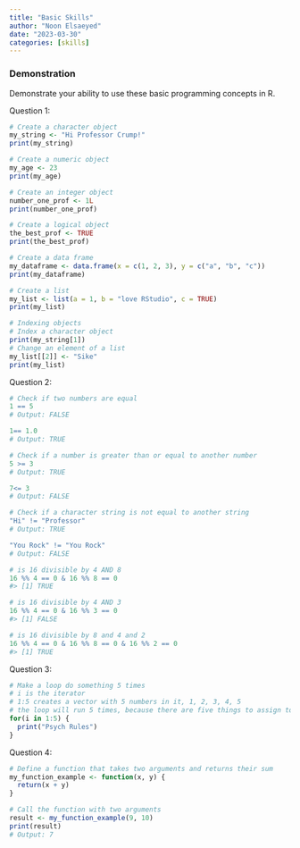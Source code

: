 ```yaml
---
title: "Basic Skills"
author: "Noon Elsaeyed"
date: "2023-03-30"
categories: [skills]
---
```


### Demonstration

Demonstrate your ability to use these basic programming concepts in R.

Question 1:

```r
# Create a character object
my_string <- "Hi Professor Crump!"
print(my_string)

# Create a numeric object
my_age <- 23
print(my_age)

# Create an integer object
number_one_prof <- 1L
print(number_one_prof)

# Create a logical object
the_best_prof <- TRUE
print(the_best_prof)

# Create a data frame
my_dataframe <- data.frame(x = c(1, 2, 3), y = c("a", "b", "c"))
print(my_dataframe)

# Create a list
my_list <- list(a = 1, b = "love RStudio", c = TRUE)
print(my_list)

# Indexing objects
# Index a character object
print(my_string[1])
# Change an element of a list
my_list[[2]] <- "Sike"
print(my_list)


```
Question 2:

```r
# Check if two numbers are equal
1 == 5
# Output: FALSE

1== 1.0
# Output: TRUE

# Check if a number is greater than or equal to another number
5 >= 3
# Output: TRUE

7<= 3
# Output: FALSE

# Check if a character string is not equal to another string
"Hi" != "Professor"
# Output: TRUE

"You Rock" != "You Rock"
# Output: FALSE

# is 16 divisible by 4 AND 8
16 %% 4 == 0 & 16 %% 8 == 0
#> [1] TRUE

# is 16 divisible by 4 AND 3
16 %% 4 == 0 & 16 %% 3 == 0
#> [1] FALSE

# is 16 divisible by 8 and 4 and 2
16 %% 4 == 0 & 16 %% 8 == 0 & 16 %% 2 == 0
#> [1] TRUE


```

Question 3:

```r
# Make a loop do something 5 times
# i is the iterator
# 1:5 creates a vector with 5 numbers in it, 1, 2, 3, 4, 5
# the loop will run 5 times, because there are five things to assign to i
for(i in 1:5) {
  print("Psych Rules")
}
```
Question 4:

```r
# Define a function that takes two arguments and returns their sum
my_function_example <- function(x, y) {
  return(x + y)
}

# Call the function with two arguments
result <- my_function_example(9, 10)
print(result)
# Output: 7
```


